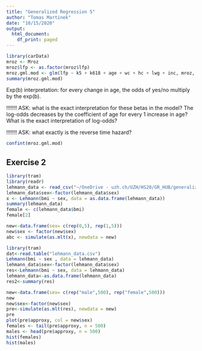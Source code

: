 ```yaml
---
title: "Generalized Regression 5"
author: "Tomas Martinek"
date: "10/15/2020"
output:
  html_document:
    df_print: paged
---
```


```r
library(carData)
mroz <- Mroz
mroz$lfp <- as.factor(mroz$lfp)
mroz.gml.mod <- glm(lfp ~ k5 + k618 + age + wc + hc + lwg + inc, mroz, family = binomial(link='logit'))
summary(mroz.gml.mod)
```
Exp(b) interpretation: for every change in age, the odds of yes/no multiply by the exp(b).

!!!!!!! ASK: what is the exact interpretation for these betas in the model? The log-odds decreases by the coefficient of age for every 1 increase in age? What is the exact interpretation of log-odds?

!!!!!!! ASK: what exactly is the reverse time hazard?


```r
confint(mroz.gml.mod)
```
## Exercise 2

```r
library(tram)
library(readr)
lehmann_data <- read_csv("~/OneDrive - uzh.ch/UZH/HS20/GR_HUB/generalized_regression/Week_5/lehmann_data.csv")
lehmann_data$sex<-factor(lehmann_data$sex)
x <- Lehmann(bmi ~ sex, data = as.data.frame(lehmann_data))
summary(lehmann_data)
female <- c(lehmann_data$bmi)
female[2]
```
```r
new<-data.frame(sex= c(rep(0,5), rep(1,5)))
new$sex <- factor(new$sex)
abc <- simulate(as.mlt(x), newdata = new)
```





```r
library(tram)
dat<-read.table("lehmann_data.csv")
Lehmann(bmi ~ sex , data = lehmann_data)
lehmann_data$sex<-factor(lehmann_data$sex)
res<-Lehmann(bmi ~ sex, data = lehmann_data)
lehmann_data<-as.data.frame(lehmann_data)
res2<-summary(res)

new<-data.frame(sex= c(rep("male",500), rep("female",500)))
new
new$sex<-factor(new$sex)
pre<-simulate(as.mlt(res), newdata = new)
pre
plot(pre$approxy, col = new$sex)
females <- tail(pre$approxy, n = 500)
males <- head(pre$approxy, n = 500)
hist(females)
hist(males)
```

